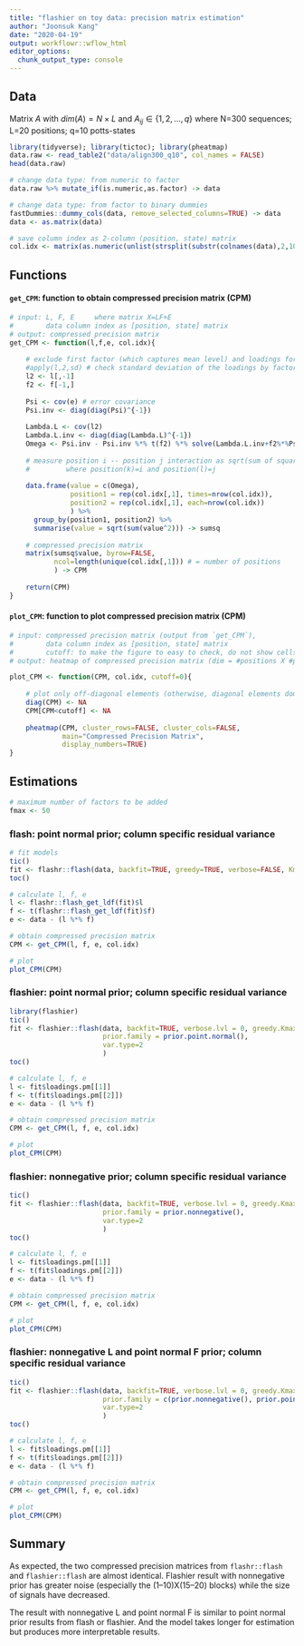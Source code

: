 ```yaml
---
title: "flashier on toy data: precision matrix estimation"
author: "Joonsuk Kang"
date: "2020-04-19"
output: workflowr::wflow_html
editor_options:
  chunk_output_type: console
---
```




## Data

Matrix $A$ with $dim(A)=N \times L$ and $A_{ij}\in \{1,2,\dots,q\}$ 
where N=300 sequences; L=20 positions; q=10 potts-states

```r
library(tidyverse); library(tictoc); library(pheatmap)
data.raw <- read_table2("data/align300_q10", col_names = FALSE)
head(data.raw)

# change data type: from numeric to factor
data.raw %>% mutate_if(is.numeric,as.factor) -> data

# change data type: from factor to binary dummies
fastDummies::dummy_cols(data, remove_selected_columns=TRUE) -> data
data <- as.matrix(data)

# save column index as 2-column (position, state) matrix
col.idx <- matrix(as.numeric(unlist(strsplit(substr(colnames(data),2,100), "_"))), byrow=TRUE, ncol=2)
```


## Functions

#### `get_CPM`: function to obtain compressed precision matrix (CPM)

```r
# input: L, F, E     where matrix X=LF+E
#        data column index as [position, state] matrix
# output: compressed precision matrix
get_CPM <- function(l,f,e, col.idx){
  
    # exclude first factor (which captures mean level) and loadings for numerical stability
    #apply(l,2,sd) # check standard deviation of the loadings by factors
    l2 <- l[,-1]
    f2 <- f[-1,]
    
    Psi <- cov(e) # error covariance
    Psi.inv <- diag(diag(Psi)^{-1})
    
    Lambda.L <- cov(l2)
    Lambda.L.inv <- diag(diag(Lambda.L)^{-1})
    Omega <- Psi.inv - Psi.inv %*% t(f2) %*% solve(Lambda.L.inv+f2%*%Psi.inv%*%t(f2)) %*% f2 %*% Psi.inv
  
    # measure position i -- position j interaction as sqrt(sum of squares of Omega_{k, l})
    #         where position(k)=i and position(l)=j
    
    data.frame(value = c(Omega),
               position1 = rep(col.idx[,1], times=nrow(col.idx)),
               position2 = rep(col.idx[,1], each=nrow(col.idx))
               ) %>%
      group_by(position1, position2) %>%
      summarise(value = sqrt(sum(value^2))) -> sumsq
    
    # compressed precision matrix
    matrix(sumsq$value, byrow=FALSE, 
           ncol=length(unique(col.idx[,1])) # = number of positions
           ) -> CPM
    
    return(CPM)
}
```


#### `plot_CPM`: function to plot compressed precision matrix (CPM)

```r
# input: compressed precision matrix (output from `get_CPM`), 
#        data column index as [position, state] matrix
#        cutoff: to make the figure to easy to check, do not show cells with values < cutoff
# output: heatmap of compressed precision matrix (dim = #positions X #positions)

plot_CPM <- function(CPM, col.idx, cutoff=0){
  
    # plot only off-diagonal elements (otherwise, diagonal elements dominate visually)
    diag(CPM) <- NA
    CPM[CPM<cutoff] <- NA
    
    pheatmap(CPM, cluster_rows=FALSE, cluster_cols=FALSE,
             main="Compressed Precision Matrix",
             display_numbers=TRUE)
}
```


## Estimations

```r
# maximum number of factors to be added
fmax <- 50
```


### flash: point normal prior; column specific residual variance

```r
# fit models
tic()
fit <- flashr::flash(data, backfit=TRUE, greedy=TRUE, verbose=FALSE, Kmax=fmax)
toc()

# calculate l, f, e
l <- flashr::flash_get_ldf(fit)$l
f <- t(flashr::flash_get_ldf(fit)$f)
e <- data - (l %*% f) 

# obtain compressed precision matrix
CPM <- get_CPM(l, f, e, col.idx)

# plot
plot_CPM(CPM)
```


### flashier: point normal prior; column specific residual variance

```r
library(flashier)
tic()
fit <- flashier::flash(data, backfit=TRUE, verbose.lvl = 0, greedy.Kmax = fmax, 
                       prior.family = prior.point.normal(),
                       var.type=2
                       ) 
toc()

# calculate l, f, e
l <- fit$loadings.pm[[1]]
f <- t(fit$loadings.pm[[2]])
e <- data - (l %*% f) 

# obtain compressed precision matrix
CPM <- get_CPM(l, f, e, col.idx)

# plot
plot_CPM(CPM)
```


### flashier: nonnegative prior; column specific residual variance

```r
tic()
fit <- flashier::flash(data, backfit=TRUE, verbose.lvl = 0, greedy.Kmax = fmax, 
                       prior.family = prior.nonnegative(),
                       var.type=2
                       ) 
toc()

# calculate l, f, e
l <- fit$loadings.pm[[1]]
f <- t(fit$loadings.pm[[2]])
e <- data - (l %*% f) 

# obtain compressed precision matrix
CPM <- get_CPM(l, f, e, col.idx)

# plot
plot_CPM(CPM)
```


### flashier: nonnegative L and point normal F prior; column specific residual variance

```r
tic()
fit <- flashier::flash(data, backfit=TRUE, verbose.lvl = 0, greedy.Kmax = fmax, 
                       prior.family = c(prior.nonnegative(), prior.point.normal()),
                       var.type=2
                       ) 
toc()

# calculate l, f, e
l <- fit$loadings.pm[[1]]
f <- t(fit$loadings.pm[[2]])
e <- data - (l %*% f) 

# obtain compressed precision matrix
CPM <- get_CPM(l, f, e, col.idx)

# plot
plot_CPM(CPM)
```


## Summary

As expected, the two compressed precision matrices from `flashr::flash` and `flashier::flash` are almost identical. Flashier result with nonnegative prior has greater noise (especially the (1--10)X(15--20) blocks) while the size of signals have decreased.

The result with nonnegative L and point normal F is similar to point normal prior results from flash or flashier. And the model takes longer for estimation but produces more interpretable results.


